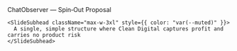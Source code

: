 <div className="flex h-full w-full flex-col items-center justify-center">
  <div className="flex flex-1 flex-col items-center justify-center gap-6 px-8 py-6 text-center">
    <SlideHeader align="center" kicker="Proposed Structure / Subject to Change">
      ChatObserver — Spin‑Out Proposal
    </SlideHeader>

    <SlideSubhead className="max-w-3xl" style={{ color: "var(--muted)" }}>
      A single, simple structure where Clean Digital captures profit and carries no product risk
    </SlideSubhead>
  </div>
</div>
